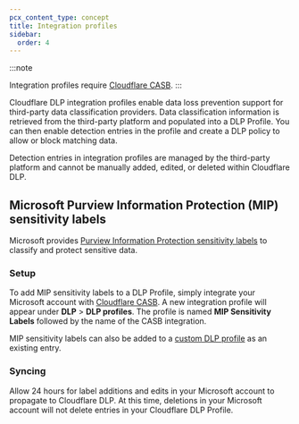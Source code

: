 ```yaml
---
pcx_content_type: concept
title: Integration profiles
sidebar:
  order: 4
---
```


:::note

Integration profiles require [Cloudflare CASB](/cloudflare-one/applications/casb/).
:::

Cloudflare DLP integration profiles enable data loss prevention support for third-party data classification providers. Data classification information is retrieved from the third-party platform and populated into a DLP Profile. You can then enable detection entries in the profile and create a DLP policy to allow or block matching data.

Detection entries in integration profiles are managed by the third-party platform and cannot be manually added, edited, or deleted within Cloudflare DLP.

## Microsoft Purview Information Protection (MIP) sensitivity labels

Microsoft provides [Purview Information Protection sensitivity labels](https://learn.microsoft.com/en-us/purview/sensitivity-labels) to classify and protect sensitive data.

### Setup

To add MIP sensitivity labels to a DLP Profile, simply integrate your Microsoft account with [Cloudflare CASB](/cloudflare-one/applications/casb/casb-integrations/microsoft-365/). A new integration profile will appear under **DLP** > **DLP profiles**. The profile is named **MIP Sensitivity Labels** followed by the name of the CASB integration.

MIP sensitivity labels can also be added to a [custom DLP profile](/cloudflare-one/policies/data-loss-prevention/dlp-profiles/#build-a-custom-profile) as an existing entry.

### Syncing

Allow 24 hours for label additions and edits in your Microsoft account to propagate to Cloudflare DLP. At this time, deletions in your Microsoft account will not delete entries in your Cloudflare DLP Profile.
